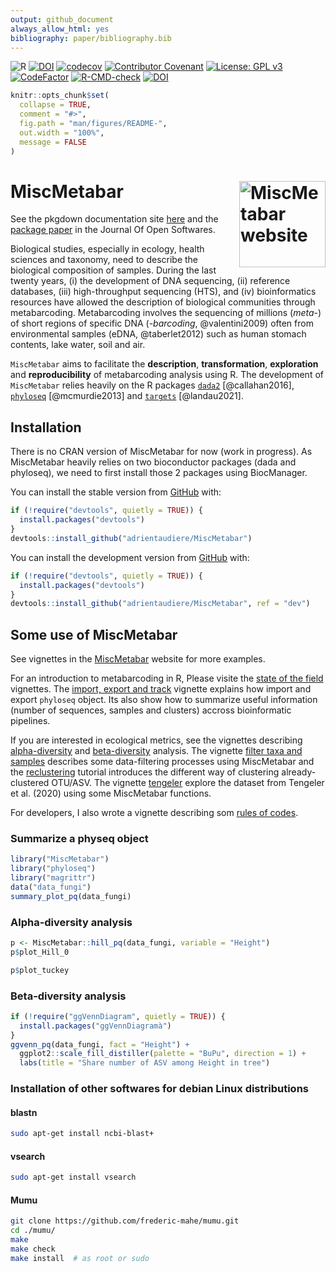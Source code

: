 ```yaml
---
output: github_document
always_allow_html: yes
bibliography: paper/bibliography.bib
---
```


![R](https://img.shields.io/badge/r-%23276DC3.svg?style=for-the-badge&logo=r&logoColor=white)
<a href="https://zenodo.org/badge/latestdoi/268765075"><img src="https://zenodo.org/badge/268765075.svg" alt="DOI"></a>
[![codecov](https://codecov.io/gh/adrientaudiere/MiscMetabar/graph/badge.svg?token=NXFRSIKYC0)](https://codecov.io/gh/adrientaudiere/MiscMetabar)
[![Contributor Covenant](https://img.shields.io/badge/Contributor%20Covenant-2.1-4baaaa.svg)](code_of_conduct.md) 
[![License: GPL v3](https://img.shields.io/badge/License-GPL%20v3-blue.svg)](https://www.gnu.org/licenses/gpl-3.0)
[![CodeFactor](https://www.codefactor.io/repository/github/adrientaudiere/miscmetabar/badge/master)](https://www.codefactor.io/repository/github/adrientaudiere/miscmetabar/overview/master)
[![R-CMD-check](https://github.com/adrientaudiere/MiscMetabar/actions/workflows/R-CMD-check.yaml/badge.svg)](https://github.com/adrientaudiere/MiscMetabar/actions/workflows/R-CMD-check.yaml)
[![DOI](https://joss.theoj.org/papers/10.21105/joss.06038/status.svg)](https://doi.org/10.21105/joss.06038)

<!-- README.md is generated from README.Rmd. Please edit that file -->
<!-- devtools::build_readme() -->

```r
knitr::opts_chunk$set(
  collapse = TRUE,
  comment = "#>",
  fig.path = "man/figures/README-",
  out.width = "100%",
  message = FALSE
)
```

# MiscMetabar <a href="https://adrientaudiere.github.io/MiscMetabar/"><img src="man/figures/logo.png" align="right" height="138" alt="MiscMetabar website" /></a>

See the pkgdown documentation site [here](https://adrientaudiere.github.io/MiscMetabar/) and the [package paper](https://doi.org/10.21105/joss.06038) in the Journal Of Open Softwares. 

Biological studies, especially in ecology, health sciences and taxonomy, need to describe the biological composition of samples. During the last twenty years, (i) the development of DNA sequencing, (ii) reference databases, (iii) high-throughput sequencing (HTS), and (iv) bioinformatics resources have allowed the description of biological communities through metabarcoding. Metabarcoding involves the sequencing of millions (*meta*-) of short regions of specific DNA (*-barcoding*, @valentini2009) often from environmental samples (eDNA, @taberlet2012) such as human stomach contents, lake water, soil and air.

`MiscMetabar` aims to facilitate the **description**, **transformation**, **exploration** and **reproducibility** of metabarcoding analysis using R. The development of `MiscMetabar` relies heavily on the R packages [`dada2`](https://benjjneb.github.io/dada2/index.html) [@callahan2016], [`phyloseq`](https://joey711.github.io/phyloseq/) [@mcmurdie2013] and [`targets`](https://books.ropensci.org/targets/) [@landau2021]. 



## Installation

There is no CRAN version of MiscMetabar for now (work in
progress). As MiscMetabar heavily relies on two bioconductor packages
(dada and phyloseq), we need to first install those 2 packages using
BiocManager.

You can install the stable version from [GitHub](https://github.com/)
with:

```r
if (!require("devtools", quietly = TRUE)) {
  install.packages("devtools")
}
devtools::install_github("adrientaudiere/MiscMetabar")
```

You can install the development version from
[GitHub](https://github.com/) with:

```r
if (!require("devtools", quietly = TRUE)) {
  install.packages("devtools")
}
devtools::install_github("adrientaudiere/MiscMetabar", ref = "dev")
```


## Some use of MiscMetabar

See vignettes in the [MiscMetabar](https://adrientaudiere.github.io/MiscMetabar/) website for more examples.

For an introduction to metabarcoding in R, Please visite the [state of the field](https://adrientaudiere.github.io/MiscMetabar/articles/states_of_fields_in_R.html) vignettes. The [import, export and track](https://adrientaudiere.github.io/MiscMetabar/articles/import_export_track.html) vignette explains how import and export `phyloseq` object. Its also show how to summarize useful information (number of sequences, samples and clusters) accross bioinformatic pipelines. 
 
If you are interested in ecological metrics, see the vignettes describing [alpha-diversity](https://adrientaudiere.github.io/MiscMetabar/articles/alpha-div.html) and [beta-diversity](https://adrientaudiere.github.io/MiscMetabar/articles/beta-div.html) analysis. 
The vignette [filter taxa and samples](https://adrientaudiere.github.io/MiscMetabar/articles/filter.html) describes some data-filtering processes using MiscMetabar and the [reclustering](https://adrientaudiere.github.io/MiscMetabar/articles/Reclustering.html) tutorial introduces the different way of clustering already-clustered OTU/ASV. The vignette [tengeler]() explore the dataset from Tengeler et al. (2020) using some MiscMetabar functions.

For developers, I also wrote a vignette describing som [rules of codes](https://adrientaudiere.github.io/MiscMetabar/articles/Rules.html). 


### Summarize a physeq object

```r
library("MiscMetabar")
library("phyloseq")
library("magrittr")
data("data_fungi")
summary_plot_pq(data_fungi)
```

### Alpha-diversity analysis

```r
p <- MiscMetabar::hill_pq(data_fungi, variable = "Height")
p$plot_Hill_0
```

```r
p$plot_tuckey
```

### Beta-diversity analysis

```r
if (!require("ggVennDiagram", quietly = TRUE)) {
  install.packages("ggVennDiagramà")
}
ggvenn_pq(data_fungi, fact = "Height") +
  ggplot2::scale_fill_distiller(palette = "BuPu", direction = 1) +
  labs(title = "Share number of ASV among Height in tree")
```

### Installation of other softwares for debian Linux distributions

#### blastn

```sh
sudo apt-get install ncbi-blast+
```

#### vsearch

```sh
sudo apt-get install vsearch
```

#### Mumu

```sh
git clone https://github.com/frederic-mahe/mumu.git
cd ./mumu/
make
make check
make install  # as root or sudo
```